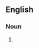 ==English==

===Noun===
{{en-noun}}

# {{lb|en|military|slang}} {{acronym of|en|just another [[fucking]] [[observer]]}}